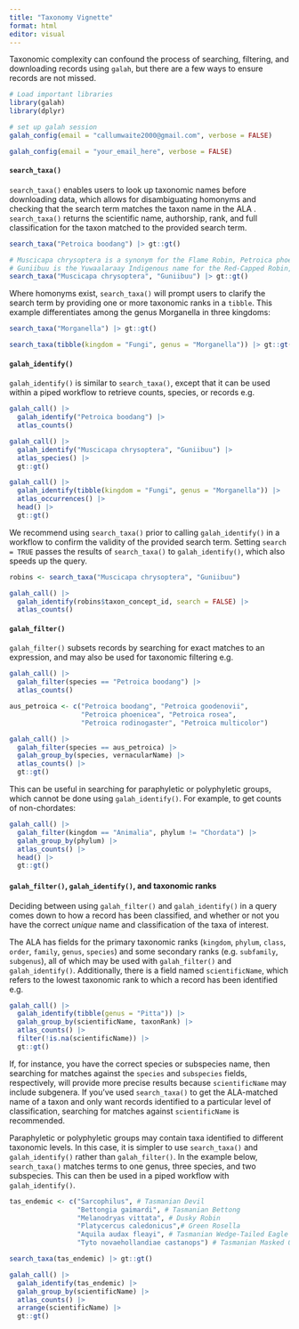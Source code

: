 ```yaml
---
title: "Taxonomy Vignette"
format: html
editor: visual 
---
```


Taxonomic complexity can confound the process of searching, filtering, and downloading records using `galah`, but there are a few ways to ensure records are not missed.

```r
# Load important libraries
library(galah)
library(dplyr)
```

```r
# set up galah session
galah_config(email = "callumwaite2000@gmail.com", verbose = FALSE)
```

```r
galah_config(email = "your_email_here", verbose = FALSE)
```

#### `search_taxa()`

`search_taxa()` enables users to look up taxonomic names before downloading data, which allows for disambiguating homonyms and checking that the search term matches the taxon name in the ALA . `search_taxa()` returns the scientific name, authorship, rank, and full classification for the taxon matched to the provided search term.

```r
search_taxa("Petroica boodang") |> gt::gt()
```

```r
# Muscicapa chrysoptera is a synonym for the Flame Robin, Petroica phoenicea
# Guniibuu is the Yuwaalaraay Indigenous name for the Red-Capped Robin, Petroica goodenovii
search_taxa("Muscicapa chrysoptera", "Guniibuu") |> gt::gt()
```

Where homonyms exist, `search_taxa()` will prompt users to clarify the search term by providing one or more taxonomic ranks in a `tibble`. This example differentiates among the genus Morganella in three kingdoms:

```r
search_taxa("Morganella") |> gt::gt()
```

```r
search_taxa(tibble(kingdom = "Fungi", genus = "Morganella")) |> gt::gt()
```

#### `galah_identify()`

`galah_identify()` is similar to `search_taxa()`, except that it can be used within a piped workflow to retrieve counts, species, or records e.g.

```r
galah_call() |>
  galah_identify("Petroica boodang") |>
  atlas_counts() 
```

```r
galah_call() |>
  galah_identify("Muscicapa chrysoptera", "Guniibuu") |>
  atlas_species() |> 
  gt::gt()

```

```r
galah_call() |>
  galah_identify(tibble(kingdom = "Fungi", genus = "Morganella")) |>
  atlas_occurrences() |>
  head() |> 
  gt::gt()
```

We recommend using `search_taxa()` prior to calling `galah_identify()` in a workflow to confirm the validity of the provided search term. Setting `search = TRUE` passes the results of `search_taxa()` to `galah_identify()`, which also speeds up the query.

```r

robins <- search_taxa("Muscicapa chrysoptera", "Guniibuu") 

galah_call() |>
  galah_identify(robins$taxon_concept_id, search = FALSE) |>
  atlas_counts()

```

#### `galah_filter()`

`galah_filter()` subsets records by searching for exact matches to an expression, and may also be used for taxonomic filtering e.g.

```r
galah_call() |>
  galah_filter(species == "Petroica boodang") |>
  atlas_counts()
```

```r
aus_petroica <- c("Petroica boodang", "Petroica goodenovii", 
                  "Petroica phoenicea", "Petroica rosea",
                  "Petroica rodinogaster", "Petroica multicolor")

galah_call() |>
  galah_filter(species == aus_petroica) |>
  galah_group_by(species, vernacularName) |>
  atlas_counts() |> 
  gt::gt()
```

This can be useful in searching for paraphyletic or polyphyletic groups, which cannot be done using `galah_identify()`. For example, to get counts of non-chordates:

```r
galah_call() |>
  galah_filter(kingdom == "Animalia", phylum != "Chordata") |>
  galah_group_by(phylum) |>
  atlas_counts() |>
  head() |> 
  gt::gt()
```

#### `galah_filter()`, `galah_identify()`, and taxonomic ranks

Deciding between using `galah_filter()` and `galah_identify()` in a query comes down to how a record has been classified, and whether or not you have the correct *unique* name and classification of the taxa of interest.

The ALA has fields for the primary taxonomic ranks (`kingdom`, `phylum`, `class`, `order`, `family`, `genus`, `species`) and some secondary ranks (e.g. `subfamily`, `subgenus`), all of which may be used with `galah_filter()` and `galah_identify()`. Additionally, there is a field named `scientificName`, which refers to the lowest taxonomic rank to which a record has been identified e.g.

```r
galah_call() |>
  galah_identify(tibble(genus = "Pitta")) |>
  galah_group_by(scientificName, taxonRank) |>
  atlas_counts() |>
  filter(!is.na(scientificName)) |>
  gt::gt()
```

If, for instance, you have the correct species or subspecies name, then searching for matches against the `species` and `subspecies` fields, respectively, will provide more precise results because `scientificName` may include subgenera. If you've used `search_taxa()` to get the ALA-matched name of a taxon and only want records identified to a particular level of classification, searching for matches against `scientificName` is recommended.

Paraphyletic or polyphyletic groups may contain taxa identified to different taxonomic levels. In this case, it is simpler to use `search_taxa()` and `galah_identify()` rather than `galah_filter()`. In the example below, `search_taxa()` matches terms to one genus, three species, and two subspecies. This can then be used in a piped workflow with `galah_identify()`.

```r
tas_endemic <- c("Sarcophilus", # Tasmanian Devil
                 "Bettongia gaimardi", # Tasmanian Bettong
                 "Melanodryas vittata", # Dusky Robin
                 "Platycercus caledonicus",# Green Rosella
                 "Aquila audax fleayi", # Tasmanian Wedge-Tailed Eagle
                 "Tyto novaehollandiae castanops") # Tasmanian Masked Owl

search_taxa(tas_endemic) |> gt::gt()

galah_call() |>
  galah_identify(tas_endemic) |>
  galah_group_by(scientificName) |>
  atlas_counts() |>
  arrange(scientificName) |>
  gt::gt()
```

